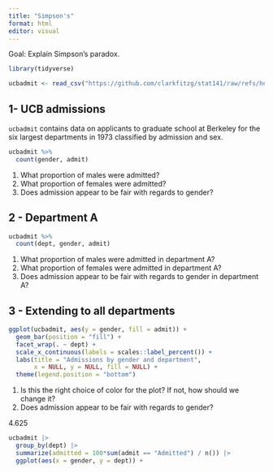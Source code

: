 ```yaml
---
title: "Simpson's"
format: html
editor: visual
---
```


Goal: Explain Simpson's paradox.

```r
library(tidyverse)

ucbadmit <- read_csv("https://github.com/clarkfitzg/stat141/raw/refs/heads/main/data/ucbadmit.csv")
```

## 1- UCB admissions

`ucbadmit` contains data on applicants to graduate school at Berkeley for the six largest departments in 1973 classified by admission and sex.

```r
ucbadmit %>%
  count(gender, admit)
```

1.  What proportion of males were admitted?
2.  What proportion of females were admitted?
3.  Does admission appear to be fair with regards to gender?

## 2 - Department A

```r
ucbadmit %>%
  count(dept, gender, admit)
```

1.  What proportion of males were admitted in department A?
2.  What proportion of females were admitted in department A?
3.  Does admission appear to be fair with regards to gender in department A?

## 3 - Extending to all departments

```r
ggplot(ucbadmit, aes(y = gender, fill = admit)) +
  geom_bar(position = "fill") +
  facet_wrap(. ~ dept) +
  scale_x_continuous(labels = scales::label_percent()) +
  labs(title = "Admissions by gender and department",
       x = NULL, y = NULL, fill = NULL) +
  theme(legend.position = "bottom")
```

1.  Is this the right choice of color for the plot? If not, how should we change it?
2.  Does admission appear to be fair with regards to gender?

4.625

```r
ucbadmit |> 
  group_by(dept) |>
  summarize(admitted = 100*sum(admit == "Admitted") / n()) |>
  ggplot(aes(x = gender, y = dept)) +
  
```
